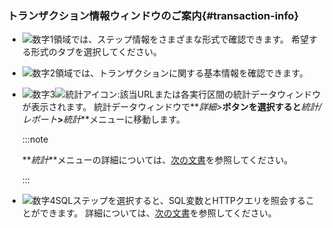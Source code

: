 ### トランザクション情報ウィンドウのご案内{#transaction-info}

<ImgLang img='transaction-info-window.png' desc='トランザクション情報' />

- ![数字1](/img/number-01.png)領域では、ステップ情報をさまざまな形式で確認できます。 希望する形式のタブを選択してください。

- ![数字2](/img/number-02.png)領域では、トランザクションに関する基本情報を確認できます。

- ![数字3](/img/number-03.png)![統計アイコン](/img/ic-static.svg):該当URLまたは各実行区間の統計データウィンドウが表示されます。 統計データウィンドウで**_詳細>_**ボタンを選択すると**_統計/レポート_**>**_統計_**メニューに移動します。

  :::note

  **_統計_**メニューの詳細については、[次の文書](analysis-apm-trs)を参照してください。

  :::

- ![数字4](/img/number-04.png)SQLステップを選択すると、SQL変数とHTTPクエリを照会することができます。 詳細については、[次の文書](#transaction-parameter)を参照してください。
